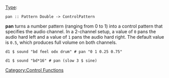 {{DISPLAYTITLE:pan}} 
[[Type signature|Type]]: <source inline>pan :: Pattern Double -> ControlPattern</source>

'''pan''' turns a number pattern (ranging from 0 to 1) into a control pattern that specifies the audio channel. In a 2-channel setup, a value of <code>0</code> pans the audio hard left and a value of <code>1</code> pans
the audio hard right. The default value is <code>0.5</code>, which produces full volume on both channels.

<source>
d1 $ sound "bd feel odx drum" # pan "0 1 0.25 0.75"

d1 $ sound "bd*16" # pan (slow 3 $ sine)
</source>

[[Category:Control Functions]]